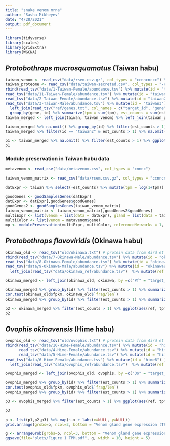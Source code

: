 ```yaml
---
title: "snake venom mrna"
author: "Sasha Mikheyev"
date: "4/28/2021"
output: pdf_document
---
```


```r
library(tidyverse)
library(scales)
library(gridExtra)
library(WGCNA)
```

## *Protobothrops mucrosquamatus* (Taiwan habu)

```r
taiwan_venom <- read_csv("data/rsem.csv.gz", col_types = "ccnncnccc") %>% filter(tissue == "venom gland") %>% group_by(gene) %>% summarize(ref = mean(tpm))
taiwan_proteome <- read_csv("data/taiwan-secreted.csv", col_types = "-cc", col_names = c("gene", "type"))
rbind(read_tsv("data/1-Taiwan-Female/abundance.tsv") %>% mutate(id = "taiwan1"),
read_tsv("data/11-Taiwan-Female/abundance.tsv") %>% mutate(id = "taiwan11"),
read_tsv("data/2-Taiwan-Female/abundance.tsv") %>% mutate(id = "taiwan2"),
read_tsv("data/3-Taiwan-Male/abundance.tsv") %>% mutate(id = "taiwan3")) %>%
  left_join(read_tsv("ref/genes.txt", col_names = c("target_id", "gene"), col_types = "cc")) %>% na.omit() %>%
  group_by(gene, id) %>% summarize(tpm = sum(tpm), est_counts = sum(est_counts)) -> taiwan
taiwan_merged <- left_join(taiwan, taiwan_venom) %>% left_join(taiwan_proteome) 

taiwan_merged %>% na.omit() %>% group_by(id) %>% filter(est_counts > 1) %>% summarize(cor = cor(tpm, ref), method = "s")
taiwan_merged %>% filter(id == "taiwan2" & est_counts > 1) %>% na.omit() # taiwan2 library doesn't work well

p1 <- taiwan_merged %>% na.omit() %>% filter(est_counts > 1) %>% ggplot(aes(ref, tpm, color = id)) + geom_line(aes(group = gene), color = "grey") + geom_point() + scale_y_log10(labels=trans_format('log10',math_format(10^.x))) +scale_x_log10(labels=trans_format('log10',math_format(10^.x))) + theme_bw() + xlab("Venom gland gene expression (TPM)") + ylab("Venom mRNA level (TPM)") + guides(color = F) + ggtitle("Protobothrops mucrosquamatus") + theme(plot.title = element_text(face = "italic"))
p1
```

### Module preservation in Taiwan habu data
```r
metavenom <- read_csv("data/metavenom.csv", col_types = "cnnnc")

taiwan_venom_matrix <- read_csv("data/rsem.csv.gz", col_types = "ccnncnccc") %>% filter(tissue == "venom gland") %>% mutate(tpm = log(1+tpm)) %>% select(library, gene, tpm) %>% pivot_wider(names_from = gene, values_from = tpm) %>% select(-library)

datExpr <- taiwan %>% select(-est_counts) %>% mutate(tpm = log(1+tpm)) %>% pivot_wider(names_from = gene, values_from = tpm) %>% select(-id)

goodGenes <- goodSamplesGenes(datExpr)
datExpr <- datExpr[,goodGenes$goodGenes]
goodGenes2 <- goodSamplesGenes(taiwan_venom_matrix)
taiwan_venom_matrix <- taiwan_venom_matrix[,goodGenes2$goodGenes]
multiExpr <- list(venom = list(data = datExpr), gland = list(data = taiwan_venom_matrix))
multiColor <- list(venom = metavenom$gene)
mp <- modulePreservation(multiExpr, multiColor, referenceNetworks = 1, nPermutations = 200, randomSeed = 1, quickCor = 0, verbose = 3)
```

## *Protobothrops flavoviridis* (Okinawa habu)

```r
okinawa_old <- read_tsv("old/okinawa.txt") # protein data from Aird et al.
rbind(read_tsv("data/7-Okinawa-Male/abundance.tsv") %>% mutate(id = "okinawa7"),
read_tsv("data/8-Okinawa-Female/abundance.tsv") %>% mutate(id = "okinawa8"),
read_tsv("data/9-Okinawa-Male/abundance.tsv") %>% mutate(id = "okinawa9") ) %>% 
  left_join(read_tsv("data/okinawa_ref/abundance.tsv")  %>% mutate(ref = tpm) %>% select(ref, target_id), by = c("target_id")) -> okinawa

okinawa_merged <- left_join(okinawa_old, okinawa, by =c("Pf" = "target_id"))

okinawa_merged %>% group_by(id) %>% filter(est_counts > 1) %>% summarize(cor = cor(tpm, ref), method = "s")
cor.test(okinawa_old$fpkm, okinawa_old$`frag/len`)
okinawa_merged %>% group_by(id) %>% filter(est_counts > 1) %>% summarize(cor = cor(tpm, `frag/len`), method = "s")

p2 <- okinawa_merged %>% filter(est_counts > 1) %>% ggplot(aes(ref, tpm, color = id)) + geom_line(aes(group = Pf), color = "grey")+ geom_point() + scale_y_log10(labels=trans_format('log10',math_format(10^.x))) +scale_x_log10(labels=trans_format('log10',math_format(10^.x))) + theme_bw() + xlab("Venom gland gene expression (TPM)") + ylab("Venom mRNA level (TPM)") + guides(color = F) + ggtitle("Protobothrops flavoviridis") + theme(plot.title = element_text(face = "italic"))
p2
```

## *Ovophis okinavensis* (Hime habu)

```r
ovophis_old <- read_tsv("old/ovophis.txt") # protein data from Aird et al.
rbind(read_tsv("data/10-Hime-Female/abundance.tsv") %>% mutate(id = "hime10"),
      read_tsv("data/4-Hime-Female/abundance.tsv") %>% mutate(id = "hime4"),
      read_tsv("data/5-Hime-Female/abundance.tsv") %>% mutate(id = "hime5"),
read_tsv("data/6-Hime-Female/abundance.tsv") %>% mutate(id = "hime6") ) %>% 
  left_join(read_tsv("data/ovophis_ref/abundance.tsv")  %>% mutate(ref = tpm) %>% select(ref, target_id), by = c("target_id")) -> ovophis

ovophis_merged <- left_join(ovophis_old, ovophis, by =c("Oo" = "target_id"))

ovophis_merged %>% group_by(id) %>% filter(est_counts > 1) %>% summarize(cor = cor(tpm, ref), method = "s")
cor.test(ovophis_old$fpkm, ovophis_old$`frag/len`)
ovophis_merged %>% group_by(id) %>% filter(est_counts > 1) %>% summarize(cor = cor(tpm, `frag/len`), method = "s")

p3 <- ovophis_merged %>% filter(est_counts > 1) %>% ggplot(aes(ref, tpm, color = id))  + geom_line(aes(group = Oo), color = "grey") + geom_point() + scale_y_log10(labels=trans_format('log10',math_format(10^.x))) +scale_x_log10(labels=trans_format('log10',math_format(10^.x))) + theme_bw() + xlab("Venom gland gene expression (TPM)") + ylab("Venom mRNA level (TPM)") + guides(color = F) + ggtitle("Ovophis okinavensis") + theme(plot.title = element_text(face = "italic")) 

p3
```

```r
p <- list(p1,p2,p3) %>% map(~.x + labs(x=NULL, y=NULL))
grid.arrange(grobs=p, ncol=3, bottom = "Venom gland gene expression (TPM)", left = "Venom mRNA level (TPM)")

g <- arrangeGrob(grobs=p, ncol=3, bottom = "Venom gland gene expression (TPM)", left = "Venom mRNA level (TPM)") 
ggsave(file="plots/Figure 1 TPM.pdf", g, width = 10, height = 5) 
```